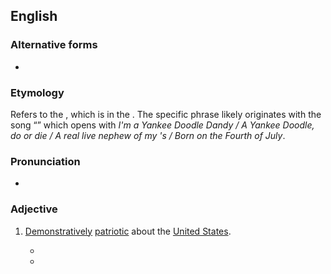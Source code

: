 ==English==

===Alternative forms===
* {{l|en|born on the 4th of July}}

===Etymology===
Refers to the {{w|Fourth of July}}, which is {{l|en|Independence Day}} in the {{l|en|United States}}. The specific phrase likely originates with the song “{{w|The Yankee Doodle Boy|Yankee Doodle Dandy}}” which opens with ''I'm a Yankee Doodle Dandy / A Yankee Doodle, do or die / A real live nephew of my {{l|en|Uncle Sam}}'s / Born on the Fourth of July''.

===Pronunciation===
* {{audio|en|en-au-born on the Fourth of July.ogg|Audio (AU)}}

===Adjective===
{{en-adj|head=[[born]] [[on]] [[the]] [[Fourth of July]]|-}}

# {{lb|en|idiomatic|US}} [[demonstratively|Demonstratively]] [[patriotic]] about the [[United States]].
#* {{quote-song
|en
|year=1977
|author=Tom Paxton
|authorlink=Tom Paxton
|title=Born on the Fourth of July
|album=New Songs from the Briarpatch
|passage=I was '''born on the Fourth of July''' / No one more loyal than I.
}}
#* {{seeMoreCites|en}}